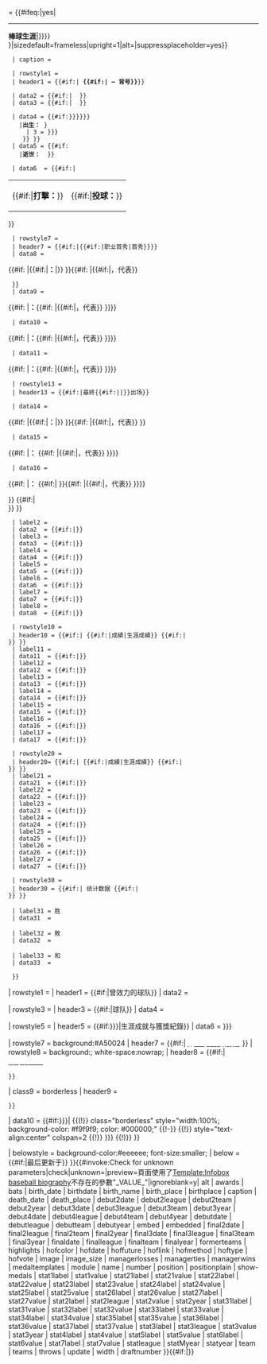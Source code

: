 {{infobox
| child = {{{embed|}}}
| bodyclass = bordered vcard

| abovestyle = font-size:larger; {{Infobox baseball biography/style|{{{team}}}}}
| datastyle = text-align:left;

| aboveclass = fn
| {{#ifeq:{{{embed|}}}|yes|title|above}} = {{#ifeq:{{{embed|}}}|yes|<hr />'''棒球生涯'''|<span class="note">{{{name|{{PAGENAMEBASE}}}}}</span>}}<!--
  Top section uses a child box to facilitate a difference label/data alignment
-->{{infobox|child=yes
  | image = {{#invoke:InfoboxImage|InfoboxImage|image={{{image|}}}|size={{{image_size|{{{width|}}}}}}|sizedefault=frameless|upright=1|alt={{{alt|}}}|suppressplaceholder=yes}}
  | caption = {{{caption|}}}

  | rowstyle1 = {{Infobox baseball biography/style|{{{team}}}|secondary}}
  | header1 = {{#if:{{{team|}}}|<span class="note" style="font-weight:bold">{{{team}}} {{#if:{{{number|}}}| – 背号{{{number|--}}}}}</span>}}

  | data2 = {{#if:{{{position|}}}| '''{{{position}}}''' }}
  | data3 = {{#if:{{{positionplain|}}}| '''{{{positionplain}}}''' }}

  | data4 = {{#if:{{{birth_name|}}}{{{birth_date|{{{birthdate|}}}}}}{{{birth_place|{{{birthplace|}}}}}}
    |'''出生：''' {{br separated entries
      | 1 = {{{birth_name|}}}
      | 2 = {{{birth_date|{{{birthdate|}}}}}}
      | 3 = {{{birth_place|{{{birthplace|}}}}}}
     }} }}
  | data5 = {{#if:{{{death_date|}}}{{{death_place|}}}
    |'''逝世：''' {{br separated entries
      | 1 = {{{death_date|}}}
      | 2 = {{{death_place|}}}
     }} }}

  | data6  = {{#if:{{{bats|}}}{{{throws|}}}|
<table style="width:100%; border:none;border-collapse:collapse;"><tr>
<td style="text-align:center;width:50%; border-width:0 1px 0 0;">{{#if:{{{bats|}}}|'''打擊：'''{{{bats}}}}}</td>
<td style="text-align:center;width:50%; border-width:0 0 0 1px;">{{#if:{{{throws|}}}|'''投球：'''{{{throws}}}}}</td>
</tr></table>}}

  | rowstyle7 = {{Infobox baseball biography/style|{{{team}}}}}
  | header7 = {{#if:{{{debutyear|}}}{{{debutteam|}}}|{{#if:{{{debut2league|}}}{{{debut2year|}}}{{{debut2team|}}}{{{debut2date|}}}{{{debut3league|}}}{{{debut3year|}}}{{{debut3team|}}}{{{debut3date|}}}|职业首秀|{{delink|{{{debutleague|}}}}}首秀}}}}
  | data8 = 
{{#if:{{{debutleague|}}}
|{{#if:{{{debut2league|}}}{{{debut2year|}}}{{{debut2team|}}}{{{debut2date|}}}{{{debut3league|}}}{{{debut3year|}}}{{{debut3team|}}}{{{debut3date|}}}|'''{{{debutleague}}}：'''|}}
}}{{{debutyear|}}}{{{debutdate|}}}{{#if:{{{debutteam|}}}
|{{#if:{{{debutyear|}}}|，代表}}{{{debutteam}}}
  }}
  | data9 =
{{#if:{{{debut2league|}}}
|'''{{{debut2league}}}：'''{{{debut2year|}}}{{{debut2date|}}}{{#if:{{{debut2team|}}}
|{{#if:{{{debut2year|}}}|，代表}}{{{debut2team}}}
}}}}
  | data10 = 
{{#if:{{{debut3league|}}}
|'''{{{debut3league}}}：'''{{{debut3year}}}{{{debut3date|}}}{{#if:{{{debut3team|}}}
|{{#if:{{{debut3year|}}}|，代表}}{{{debut3team}}}
}}}}
  | data11 = 
{{#if:{{{debut4league|}}}
|'''{{{debut4league}}}：'''{{{debut4year|}}}{{{debut4date|}}}{{#if:{{{debut4team|}}}
|{{#if:{{{debut4year|}}}|，代表}}{{{debut4team}}}
}}}}

  | rowstyle13 = {{Infobox baseball biography/style|{{{team}}}}}
  | header13 = {{#if:{{{finalyear|}}}{{{finalteam|}}}|最終{{#if:{{{final2league|}}}{{{final2year|}}}{{{final2team|}}}{{{final2date|}}}{{{final3league|}}}{{{final3year|}}}{{{final3team|}}}{{{final3date|}}}||{{Delink|{{{finalleague|}}}}}}}出场}}

  | data14 = 
{{#if:{{{finalleague|}}}
|{{#if:{{{final2league|}}}{{{final2year|}}}{{{final2team|}}}{{{final2date|}}}{{{final3league|}}}{{{final3year|}}}{{{final3team|}}}{{{final3date|}}}|'''{{{finalleague}}}：'''|}}
}}{{{finalyear|}}}{{{finaldate|}}}{{#if:{{{finalteam|}}}
|{{#if:{{{finalyear|}}}|，代表}}{{{finalteam}}}
}}

  | data15 =
{{#if:{{{final2league|}}}
|'''{{{final2league}}}：'''{{{final2year|}}}{{{final2date}}} {{#if:{{{final2team|}}}
|{{#if:{{{final2year|}}}|，代表}}{{{final2team}}}
}}}}

  | data16 = 
{{#if:{{{final3league|}}}
|'''{{{final3league}}}：''' {{#if:{{{final3date|}}}|{{{final3year|}}}{{{final3date}}}
}}{{#if:{{{final3team|}}}
|{{#if:{{{final3year|}}}|，代表}}{{{final3team}}}
}}}}

}}<!-- 
  Middle section uses a child box to facilitate a difference label/data alignment
-->{{infobox|child=yes
  | decat = yes
  | labelstyle = text-align:right; width:50%; padding-right:0.5em;
  | datastyle  = width:50%; padding-left:0.5em;
  | rowstyle1 = {{Infobox baseball biography/style|{{{team}}}|secondary}}
  | header1 = {{#if:{{{stat1value|}}}{{{stat2value|}}}{{{stat3value|}}}{{{stat4value|}}}{{{stat5value|}}}| {{#if:{{{statleague|}}}|{{{statleague}}}成績|生涯成績}} {{#if:{{{statyear|}}}|<br/>{{small|（{{{statyear}}}止）}}}} }}
  | label2 = {{{stat1label}}}
  | data2  = {{#if:{{{stat1label|}}}|{{{stat1value|}}}}}
  | label3 = {{{stat2label}}}
  | data3  = {{#if:{{{stat2label|}}}|{{{stat2value|}}}}}
  | label4 = {{{stat3label}}}
  | data4  = {{#if:{{{stat3label|}}}|{{{stat3value|}}}}}
  | label5 = {{{stat4label}}}
  | data5  = {{#if:{{{stat4label|}}}|{{{stat4value|}}}}}
  | label6 = {{{stat5label}}}
  | data6  = {{#if:{{{stat5label|}}}|{{{stat5value|}}}}}
  | label7 = {{{stat6label}}}
  | data7  = {{#if:{{{stat6label|}}}|{{{stat6value|}}}}}
  | label8 = {{{stat7label}}}
  | data8  = {{#if:{{{stat7label|}}}|{{{stat7value|}}}}}

  | rowstyle10 = {{Infobox baseball biography/style|{{{team}}}|secondary}}
  | header10 = {{#if:{{{stat21value|}}}{{{stat22value|}}}{{{stat23value|}}}{{{stat24value|}}}{{{stat25value|}}}| {{#if:{{{stat2league|}}}|{{{stat2league}}}成績|生涯成績}} {{#if:{{{stat2year|}}}|<br/>{{small|（{{{stat2year}}}止）}}}} }}
  | label11 = {{{stat21label}}}
  | data11  = {{#if:{{{stat21label|}}}|{{{stat21value|}}}}}
  | label12 = {{{stat22label}}}
  | data12  = {{#if:{{{stat22label|}}}|{{{stat22value|}}}}}
  | label13 = {{{stat23label}}}
  | data13  = {{#if:{{{stat23label|}}}|{{{stat23value|}}}}}
  | label14 = {{{stat24label}}}
  | data14  = {{#if:{{{stat24label|}}}|{{{stat24value|}}}}}
  | label15 = {{{stat25label}}}
  | data15  = {{#if:{{{stat25label|}}}|{{{stat25value|}}}}}
  | label16 = {{{stat26label}}}
  | data16  = {{#if:{{{stat26label|}}}|{{{stat26value|}}}}}
  | label17 = {{{stat27label}}}
  | data17  = {{#if:{{{stat27label|}}}|{{{stat27value|}}}}}

  | rowstyle20 = {{Infobox baseball biography/style|{{{team}}}|secondary}}
  | header20= {{#if:{{{stat31value|}}}{{{stat32value|}}}{{{stat33value|}}}{{{stat34value|}}}{{{stat35value|}}}| {{#if:{{{stat3league|}}}|{{{stat3league}}}成績|生涯成績}} {{#if:{{{stat3year|}}}|<br/>{{small|（{{{stat3year}}}止）}}}} }}
  | label21 = {{{stat31label}}}
  | data21  = {{#if:{{{stat31label|}}}|{{{stat31value|}}}}}
  | label22 = {{{stat32label}}}
  | data22  = {{#if:{{{stat32label|}}}|{{{stat32value|}}}}}
  | label23 = {{{stat33label}}}
  | data23  = {{#if:{{{stat33label|}}}|{{{stat33value|}}}}}
  | label24 = {{{stat34label}}}
  | data24  = {{#if:{{{stat34label|}}}|{{{stat34value|}}}}}
  | label25 = {{{stat35label}}}
  | data25  = {{#if:{{{stat35label|}}}|{{{stat35value|}}}}}
  | label26 = {{{stat36label}}}
  | data26  = {{#if:{{{stat36label|}}}|{{{stat36value|}}}}}
  | label27 = {{{stat37label}}}
  | data27  = {{#if:{{{stat37label|}}}|{{{stat37value|}}}}}

  | rowstyle30 = {{Infobox baseball biography/style|{{{team}}}|secondary}}
  | header30 = {{#if:{{{managerwins|}}}{{{managerlosses|}}}{{{managerties|}}}| 统计数据 {{#if:{{{statMyear|}}}|<br/>{{small|（{{{statMyear}}}止）}}}} }}

  | label31 = 胜
  | data31  = {{{managerwins|}}}

  | label32 = 敗
  | data32  = {{{managerlosses|}}}

  | label33 = 和
  | data33  = {{{managerties|}}}

  }}<!-- end stats subbox -->

| rowstyle1 = {{Infobox baseball biography/style|{{{team}}}}}
| header1 = {{#if:{{{formerteams|}}}|曾效力的球队}}<!--废弃, use teams instead-->
| data2   =
{{{formerteams|}}}

| rowstyle3 = {{Infobox baseball biography/style|{{{team}}}}}
| header3 = {{#if:{{{teams|}}}|球队}}
| data4 = 
{{{teams|}}}

| rowstyle5 = {{Infobox baseball biography/style|{{{team}}}}}
| header5 = {{#if:{{{awards|{{{highlights|}}}}}}|生涯成就与獲獎紀錄}}
| data6 = 
{{{awards|{{{highlights|}}}}}}

| rowstyle7 = background:#A50024
| header7 = {{#if:{{{hofdate|}}}| [[{{{hoflink}}}|<span style="color:white;">{{{hoftype}}}{{#if:{{{hoffuture|}}}|未来}}成员</span>]] }}
| rowstyle8 = background:{{{hofcolor|#11225b}}}; white-space:nowrap;
| header8 = {{#if:{{{hofdate|}}}|<span style="color:white;">★ ★ ★ [[{{{hoflink}}}|<span style="color:white;">棒球名人堂</span>]] ★ ★ ★</span><!--
-->{{infobox|child=yes|decat=yes
  | labelstyle = text-align:right; padding-right:0.5em;
  | datastyle  = padding-left:0.5em;
  | label1 = 入选
  | data1 = {{{hofdate|}}}
  | label2 = 得票
  | data2 = {{{hofvote|}}}
  | label3 = 选举方法
  | data3 = {{{hofmethod|}}}
  }}
 }}

| class9 = borderless
| header9 = {{Infobox medal templates
 | title  = 奖牌
 | medals = {{{medaltemplates|}}}
 | expand = {{#ifeq:{{lc:{{{show-medals}}}}}|no||yes}}
 }}

| data10 = {{#if:{{{embedded|{{{module|}}}}}}|
{{(!}} class="borderless" style="width:100%; background-color: #f9f9f9; color: #000000;"
{{!-}}
{{!}} style="text-align:center" colspan=2 {{!}} {{{embedded|{{{module|}}}}}}
{{!)}}
}}

| belowstyle = background-color:#eeeeee; font-size:smaller;
| below = {{#if:{{{update|}}}|最后更新于{{{update}}}}}
}}{{#invoke:Check for unknown parameters|check|unknown={{main other|[[Category:在棒球類模板使用未知參數的頁面|_VALUE_{{PAGENAME}}]]}}|preview=頁面使用了[[Template:Infobox baseball biography]]不存在的參數"_VALUE_"|ignoreblank=y| alt | awards | bats | birth_date | birthdate | birth_name | birth_place | birthplace | caption | death_date | death_place | debut2date | debut2league | debut2team | debut2year | debut3date | debut3league | debut3team | debut3year | debut4date | debut4league | debut4team | debut4year | debutdate | debutleague | debutteam | debutyear | embed | embedded | final2date | final2league | final2team | final2year | final3date | final3league | final3team | final3year | finaldate | finalleague | finalteam | finalyear | formerteams | highlights | hofcolor | hofdate | hoffuture | hoflink | hofmethod | hoftype | hofvote | image | image_size | managerlosses | managerties | managerwins | medaltemplates | module | name | number | position | positionplain | show-medals | stat1label | stat1value | stat21label | stat21value | stat22label | stat22value | stat23label | stat23value | stat24label | stat24value | stat25label | stat25value | stat26label | stat26value | stat27label | stat27value | stat2label | stat2league | stat2value | stat2year | stat31label | stat31value | stat32label | stat32value | stat33label | stat33value | stat34label | stat34value | stat35label | stat35value | stat36label | stat36value | stat37label | stat37value | stat3label | stat3league | stat3value | stat3year | stat4label | stat4value | stat5label | stat5value | stat6label | stat6value | stat7label | stat7value | statleague | statMyear | statyear | team | teams | throws | update | width | draftnumber 
}}{{#if:{{{draftnumber|}}}|{{main other|[[Category:Pages using infobox baseball biography with draftnumber]]}}}}<noinclude>
{{documentation}}
<!-- PLEASE ADD CATEGORIES TO THE /doc SUBPAGE -->
</noinclude>